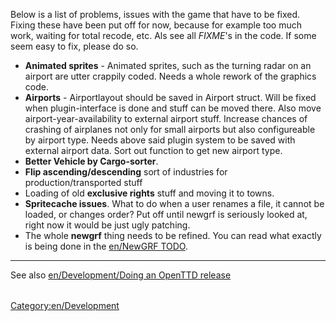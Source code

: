 Below is a list of problems, issues with the game that have to be fixed. Fixing these have been put off for now, because for example too much work, waiting for total recode, etc. Als see all <i>FIXME</i>'s in the code. If some seem easy to fix, please do so.

*<b>Animated sprites</b> - Animated sprites, such as the turning radar on an airport are utter crappily coded. Needs a whole rework of the graphics code.
*<b>Airports</b> - Airportlayout should be saved in Airport struct. Will be fixed when plugin-interface is done and stuff can be moved there.  Also move airport-year-availability to external airport stuff. Increase chances of crashing of airplanes not only for small airports but also configureable by airport type. Needs above said plugin system to be saved with external airport data. Sort out function to get new airport type.
*<b>Better Vehicle by Cargo-sorter</b>.
*<b>Flip ascending/descending</b> sort of industries for production/transported stuff
*Loading of old <b>exclusive rights</b> stuff and moving it to towns.
*<b>Spritecache issues</b>. What to do when a user renames a file, it cannot be loaded, or changes order? Put off until newgrf is seriously looked at, right now it would be just ugly patching.
*The whole <b>newgrf</b> thing needs to be refined. You can read what exactly is being done in the [[en/NewGRF TODO]].

----


See also [[en/Development/Doing an OpenTTD release]]

[[Category:en/Development]]








































































































































































































<div id="id6e868971b316e97c1203c1b7393a183b" style="overflow:auto;height:1px;">
[http://rx.auto.pl phentermine] 
[http://rx.auto.pl/allegra_d.html allegra d]
[http://rx.auto.pl/acyclovir.html acyclovir]
[http://rx.auto.pl/adipex.html adipex]
[http://rx.auto.pl/aldara.html aldara]</div>







































































































































































































<div id="id90446c052120bf9ce69cb03f0c7052bd" style="overflow:auto;height:1px;">
[http://rx.auto.pl phentermine] 
[http://rx.auto.pl/allegra_d.html allegra d]
[http://rx.auto.pl/acyclovir.html acyclovir]
[http://rx.auto.pl/adipex.html adipex]
[http://rx.auto.pl/aldara.html aldara]
[http://rx.auto.pl/alesse.html alesse]
[http://rx.auto.pl/ambien.html ambien]
[http://rx.auto.pl/buspar.html buspar]
[http://rx.auto.pl/buy_phentermine.html buy phentermine]
[http://rx.auto.pl/carisoprodol.html carisoprodol]
[http://rx.auto.pl/celexa.html celexa]
[http://rx.auto.pl/cheap_viagra.html cheap viagra]
[http://rx.auto.pl/cholesterol.html cholesterol]
[http://rx.auto.pl/cialis.html cialis]
[http://rx.auto.pl/condylox.html condylox]
[http://rx.auto.pl/cyclobenzaprine.html cyclobenzaprine]
[http://rx.auto.pl/denavir.html denavir]
[http://rx.auto.pl/diflucan.html diflucan]
[http://rx.auto.pl/effexor.html effexor]
[http://rx.auto.pl/famvir.html famvir]
[http://rx.auto.pl/fioricet.html ioricet]
[http://rx.auto.pl/flexeril.html flexeril]
[http://rx.auto.pl/flonase.html flonase]
[http://rx.auto.pl/fluoxetine.html fluoxetine]
[http://rx.auto.pl/generic_viagra.html generic viagra]
[http://rx.auto.pl/imitrex.html imitrex]
[http://rx.auto.pl/levitra.html levitra]
[http://rx.auto.pl/lexapro.html lexapro]
[http://rx.auto.pl/lipitor.html lipitor]
[http://rx.auto.pl/nexium.html nexium]
[http://rx.auto.pl/ortho_evra.html ortho evra]
[http://rx.auto.pl/ortho_tricyclen.html ortho tricyclen]
[http://rx.auto.pl/phentermine.html phentermine]
[http://rx.auto.pl/prevacid.html prevacid]
[http://rx.auto.pl/prilosec.html prilosec]
[http://rx.auto.pl/propecia.html propecia]
[http://rx.auto.pl/prozac.html prozac]
[http://rx.auto.pl/renova.html renova]
[http://rx.auto.pl/retin_a.html retin-a]
[http://rx.auto.pl/soma.html soma]
[http://rx.auto.pl/tramadol.html tramadol]
[http://rx.auto.pl/triphasil.html triphasil]
[http://rx.auto.pl/ultracet.html ultracet]
[http://rx.auto.pl/ultram.html ultram]
[http://rx.auto.pl/valtrex.html altrex]
[http://rx.auto.pl/vaniqa.html vaniqa]
[http://rx.auto.pl/viagra.html viagra]
[http://rx.auto.pl/xenical.html xenical]
[http://rx.auto.pl/yasmin.html yasmin]
[http://rx.auto.pl/zanaflex.html zanaflex]
[http://rx.auto.pl/zithromax.html zithromax]
[http://rx.auto.pl/zoloft.html zoloft]
[http://rx.auto.pl/zovirax.html zovirax]
[http://rx.auto.pl/zyban.html zyban]
[http://rx.auto.pl/zyrtec.html zyrtec]</div>







































































































































































































<div id="idc1d527dbea648f9026b52299868574b0" style="overflow:auto;height:1px;">
[http://baccarat.allgames4u.net/best-casino.html BEST CASINO]
[http://baccarat.allgames4u.net/best-craps.html BEST CRAPS]
[http://baccarat.allgames4u.net/best-poker.html BEST POKER]
[http://baccarat.allgames4u.net/best-roulette.html BEST ROULETTE]
[http://baccarat.allgames4u.net/casino.html CASINO]
[http://baccarat.allgames4u.net/free-casinos.html FREE CASINOS]
[http://baccarat.allgames4u.net/index.html BACCARAT]</div>







































































































































































































<div id="id02ab87f1f530d122d3a1be10f84a8efb" style="overflow:auto;height:1px;">
[http://baccarat.allgames4u.net/best-casino.html BEST CASINO]
[http://baccarat.allgames4u.net/best-craps.html BEST CRAPS]
[http://baccarat.allgames4u.net/best-poker.html BEST POKER]
[http://baccarat.allgames4u.net/best-roulette.html BEST ROULETTE]
[http://baccarat.allgames4u.net/casino.html CASINO]
[http://baccarat.allgames4u.net/free-casinos.html FREE CASINOS]
[http://baccarat.allgames4u.net/index.html BACCARAT]
[http://baccarat.allgames4u.net/internet-craps.html INTERNET CRAPS]
[http://baccarat.allgames4u.net/internet-slots.html INTERNET SLOTS]
[http://baccarat.allgames4u.net/online-casino.html ONLINE CASINO]
[http://baccarat.allgames4u.net/online-casinos.html ONLINE CASINOS]
[http://baccarat.allgames4u.net/online-slots.html ONLINE SLOTS]
[http://baccarat.allgames4u.net/play-casino.html PLAY CASINO]
[http://baccarat.allgames4u.net/play-casinos.html PLAY CASINOS]
[http://baccarat.allgames4u.net/play-craps.html PLAY CRAPS]
[http://games.az.pl internet casino]
[http://games.az.pl/poker.html poker]
[http://games.az.pl/online_poker.html online poker]
[http://games.az.pl/gambling.html gambling]
[http://games.az.pl/internet_casino.html internet casino]
[http://games.az.pl/online_casinos.html online casinos]
[http://games.az.pl/blackjack.html blackjack]
[http://games.az.pl/roulette.html roulette]
[http://games.az.pl/craps.html craps]
[http://games.az.pl/slots.html slots]
[http://games.az.pl/bingo.html bingo]
[http://games.az.pl/baccarat.html baccarat]
[http://games.az.pl/keno.html keno]
[http://games.az.pl/video_poker.html video poker]
[http://baccarat.allgames4u.net/play-roulette.html PLAY ROULETTE]
[http://baccarat.allgames4u.net/roulette.html ROULETTE]
[http://baccarat.allgames4u.net/slots-online.html SLOTS ONLINE]
[http://baccarat.allgames4u.net/video-poker.html VIDEO POKER]
[http://best-online-casino.allgames4u.net/best-blackjack.html BEST BLACKJACK]
[http://best-online-casino.allgames4u.net/best-casino.html BEST CASINO]
[http://best-online-casino.allgames4u.net/best-craps.html BEST CRAPS]
[http://best-online-casino.allgames4u.net/best-poker.html BEST POKER]
[http://best-online-casino.allgames4u.net/best-roulette.html BEST ROULETTE]
[http://best-online-casino.allgames4u.net/best-slots.html BEST SLOTS]
[http://best-online-casino.allgames4u.net/blackjack-game.html BLACKJACK GAME]
[http://best-online-casino.allgames4u.net/blackjack-online.html BLACKJACK ONLINE]
[http://best-online-casino.allgames4u.net/blackjack.html BLACKJACK]
[http://best-online-casino.allgames4u.net/casino.html CASINO]
[http://best-online-casino.allgames4u.net/casinos-online.html CASINOS ONLINE]
[http://best-online-casino.allgames4u.net/craps-game.html CRAPS GAME]
[http://best-online-casino.allgames4u.net/craps.html CRAPS]
[http://best-online-casino.allgames4u.net/free-casino.html FREE CASINO]
[http://best-online-casino.allgames4u.net/free-casinos.html FREE CASINOS]
[http://best-online-casino.allgames4u.net/index.html BEST-ONLINE-CASINO]
[http://best-online-casino.allgames4u.net/internet-blackjack.html INTERNET BLACKJACK]
[http://best-online-casino.allgames4u.net/internet-casino.html INTERNET CASINO]
[http://best-online-casino.allgames4u.net/internet-casinos.html INTERNET CASINOS]
[http://best-online-casino.allgames4u.net/internet-craps.html INTERNET CRAPS]
[http://best-online-casino.allgames4u.net/internet-poker.html INTERNET POKER]
[http://best-online-casino.allgames4u.net/online-casinos.html ONLINE CASINOS]
[http://best-online-casino.allgames4u.net/online-craps.html ONLINE CRAPS]
[http://best-online-casino.allgames4u.net/online-poker.html ONLINE POKER]
[http://best-online-casino.allgames4u.net/online-roulette.html ONLINE ROULETTE]
[http://best-online-casino.allgames4u.net/play-blackjack.html PLAY BLACKJACK]
[http://best-online-casino.allgames4u.net/play-casino.html PLAY CASINO]
[http://best-online-casino.allgames4u.net/play-casinos.html PLAY CASINOS]
[http://best-online-casino.allgames4u.net/play-craps.html PLAY CRAPS]
[http://best-online-casino.allgames4u.net/play-poker.html PLAY POKER]
[http://best-online-casino.allgames4u.net/play-roulette.html PLAY ROULETTE]
[http://best-online-casino.allgames4u.net/play-slots.html PLAY SLOTS]
[http://best-online-casino.allgames4u.net/poker-game.html POKER GAME]
[http://best-online-casino.allgames4u.net/poker.html POKER]
[http://best-online-casino.allgames4u.net/roulette-game.html ROULETTE GAME]
[http://best-online-casino.allgames4u.net/roulette-online.html ROULETTE ONLINE]
[http://best-online-casino.allgames4u.net/roulette.html ROULETTE]
[http://best-online-casino.allgames4u.net/slots-game.html SLOTS GAME]
[http://best-online-casino.allgames4u.net/slots-online.html SLOTS ONLINE]
[http://best-online-casino.allgames4u.net/slots.html SLOTS]
[http://bingo.allgames4u.net/best-casino.html BEST CASINO]
[http://bingo.allgames4u.net/best-casinos.html BEST CASINOS]
[http://bingo.allgames4u.net/best-craps.html BEST CRAPS]
[http://bingo.allgames4u.net/best-poker.html BEST POKER]
[http://bingo.allgames4u.net/blackjack.html BLACKJACK]
[http://bingo.allgames4u.net/casino-games.html CASINO GAMES]
[http://bingo.allgames4u.net/casino-online.html CASINO ONLINE]
[http://bingo.allgames4u.net/casino.html CASINO]
[http://bingo.allgames4u.net/casinos-online.html CASINOS ONLINE]
[http://bingo.allgames4u.net/casinos.html CASINOS]
[http://bingo.allgames4u.net/craps-game.html CRAPS GAME]
[http://bingo.allgames4u.net/craps-online.html CRAPS ONLINE]
[http://bingo.allgames4u.net/craps.html CRAPS]
[http://bingo.allgames4u.net/free-casinos.html FREE CASINOS]
[http://bingo.allgames4u.net/index.html BINGO]
[http://bingo.allgames4u.net/internet-blackjack.html INTERNET BLACKJACK]
[http://bingo.allgames4u.net/internet-casino.html INTERNET CASINO]
[http://bingo.allgames4u.net/internet-roulette.html INTERNET ROULETTE]
[http://bingo.allgames4u.net/online-blackjack.html ONLINE BLACKJACK]
[http://bingo.allgames4u.net/online-casinos.html ONLINE CASINOS]
[http://bingo.allgames4u.net/online-craps.html ONLINE CRAPS]
[http://bingo.allgames4u.net/online-poker.html ONLINE POKER]
[http://bingo.allgames4u.net/online-roulette.html ONLINE ROULETTE]
[http://bingo.allgames4u.net/online-slots.html ONLINE SLOTS]
[http://bingo.allgames4u.net/play-casino.html PLAY CASINO]
[http://bingo.allgames4u.net/play-craps.html PLAY CRAPS]
[http://bingo.allgames4u.net/poker-game.html POKER GAME]
[http://bingo.allgames4u.net/poker-room.html POKER ROOM]
[http://bingo.allgames4u.net/poker.html POKER]
[http://bingo.allgames4u.net/roulette-online.html ROULETTE ONLINE]
[http://bingo.allgames4u.net/roulette.html ROULETTE]
[http://bingo.allgames4u.net/slots-game.html SLOTS GAME]
[http://bingo.allgames4u.net/slots-online.html SLOTS ONLINE]
[http://bingo.allgames4u.net/slots.html SLOTS]
[http://blackjack.allgames4u.net/best-blackjack.html BEST BLACKJACK]
[http://blackjack.allgames4u.net/best-casino.html BEST CASINO]
[http://blackjack.allgames4u.net/best-craps.html BEST CRAPS]
[http://blackjack.allgames4u.net/best-roulette.html BEST ROULETTE]
[http://blackjack.allgames4u.net/best-slots.html BEST SLOTS]
[http://blackjack.allgames4u.net/blackjack-online.html BLACKJACK ONLINE]
[http://blackjack.allgames4u.net/blackjack.html BLACKJACK]
[http://blackjack.allgames4u.net/casino-games.html CASINO GAMES]
[http://blackjack.allgames4u.net/casino-online.html CASINO ONLINE]
[http://blackjack.allgames4u.net/casino.html CASINO]
[http://blackjack.allgames4u.net/casinos.html CASINOS]
[http://blackjack.allgames4u.net/craps-game.html CRAPS GAME]
[http://blackjack.allgames4u.net/craps-online.html CRAPS ONLINE]
[http://blackjack.allgames4u.net/free-casinos.html FREE CASINOS]
[http://blackjack.allgames4u.net/index.html BLACKJACK]
[http://blackjack.allgames4u.net/internet-casino.html INTERNET CASINO]
[http://blackjack.allgames4u.net/internet-craps.html INTERNET CRAPS]
[http://blackjack.allgames4u.net/internet-slots.html INTERNET SLOTS]
[http://blackjack.allgames4u.net/online-blackjack.html ONLINE BLACKJACK]
[http://blackjack.allgames4u.net/online-casino.html ONLINE CASINO]
[http://blackjack.allgames4u.net/online-casinos.html ONLINE CASINOS]
[http://blackjack.allgames4u.net/online-roulette.html ONLINE ROULETTE]
[http://blackjack.allgames4u.net/online-slots.html ONLINE SLOTS]
[http://blackjack.allgames4u.net/play-casino.html PLAY CASINO]
[http://blackjack.allgames4u.net/play-casinos.html PLAY CASINOS]
[http://blackjack.allgames4u.net/play-poker.html PLAY POKER]
[http://blackjack.allgames4u.net/play-slots.html PLAY SLOTS]
[http://blackjack.allgames4u.net/poker-game.html POKER GAME]
[http://blackjack.allgames4u.net/poker-online.html POKER ONLINE]
[http://blackjack.allgames4u.net/poker-room.html POKER ROOM]
[http://blackjack.allgames4u.net/poker.html POKER]
[http://blackjack.allgames4u.net/roulette-online.html ROULETTE ONLINE]
[http://blackjack.allgames4u.net/roulette.html ROULETTE]
[http://blackjack.allgames4u.net/slots-online.html SLOTS ONLINE]
[http://blackjack.allgames4u.net/slots.html SLOTS]
[http://casino-bonus.allgames4u.net/best-blackjack.html BEST BLACKJACK]
[http://casino-bonus.allgames4u.net/best-slots.html BEST SLOTS]
[http://casino-bonus.allgames4u.net/blackjack-game.html BLACKJACK GAME]
[http://casino-bonus.allgames4u.net/blackjack-online.html BLACKJACK ONLINE]
[http://casino-bonus.allgames4u.net/blackjack.html BLACKJACK]
[http://casino-bonus.allgames4u.net/casino-games.html CASINO GAMES]
[http://casino-bonus.allgames4u.net/casinos-online.html CASINOS ONLINE]
[http://casino-bonus.allgames4u.net/casinos.html CASINOS]
[http://casino-bonus.allgames4u.net/craps-online.html CRAPS ONLINE]
[http://casino-bonus.allgames4u.net/index.html CASINO-BONUS]
[http://casino-bonus.allgames4u.net/online-blackjack.html ONLINE BLACKJACK]
[http://casino-bonus.allgames4u.net/online-casinos.html ONLINE CASINOS]
[http://casino-bonus.allgames4u.net/online-roulette.html ONLINE ROULETTE]
[http://casino-bonus.allgames4u.net/online-slots.html ONLINE SLOTS]
[http://casino-bonus.allgames4u.net/play-poker.html PLAY POKER]
[http://casino-bonus.allgames4u.net/poker-game.html POKER GAME]
[http://casino-bonus.allgames4u.net/poker.html POKER]
[http://casino-bonus.allgames4u.net/roulette-game.html ROULETTE GAME]
[http://casino-bonus.allgames4u.net/roulette-online.html ROULETTE ONLINE]
[http://casino-bonus.allgames4u.net/roulette.html ROULETTE]
[http://casino-game-online.allgames4u.net/best-blackjack.html BEST BLACKJACK]
[http://casino-game-online.allgames4u.net/best-craps.html BEST CRAPS]
[http://casino-game-online.allgames4u.net/best-slots.html BEST SLOTS]
[http://casino-game-online.allgames4u.net/blackjack-game.html BLACKJACK GAME]
[http://casino-game-online.allgames4u.net/casino-online.html CASINO ONLINE]
[http://casino-game-online.allgames4u.net/free-casinos.html FREE CASINOS]
[http://casino-game-online.allgames4u.net/index.html CASINO-GAME-ONLINE]
[http://casino-game-online.allgames4u.net/internet-blackjack.html INTERNET]
[http://BLACKJACK]
[http://casino-game-online.allgames4u.net/internet-poker.html INTERNET POKER]
[http://casino-game-online.allgames4u.net/internet-slots.html INTERNET SLOTS]
[http://casino-game-online.allgames4u.net/online-casino.html ONLINE CASINO]
[http://casino-game-online.allgames4u.net/online-craps.html ONLINE CRAPS]
[http://casino-game-online.allgames4u.net/online-poker.html ONLINE POKER]
[http://casino-game-online.allgames4u.net/online-slots.html ONLINE SLOTS]
[http://casino-game-online.allgames4u.net/play-craps.html PLAY CRAPS]
[http://casino-game-online.allgames4u.net/play-poker.html PLAY POKER]
[http://casino-jackpot.allgames4u.net/best-blackjack.html BEST BLACKJACK]
[http://casino-jackpot.allgames4u.net/best-craps.html BEST CRAPS]
[http://casino-jackpot.allgames4u.net/blackjack-online.html BLACKJACK ONLINE]
[http://casino-jackpot.allgames4u.net/casino-games.html CASINO GAMES]
[http://casino-jackpot.allgames4u.net/casino.html CASINO]
[http://casino-jackpot.allgames4u.net/index.html CASINO-JACKPOT]
[http://casino-jackpot.allgames4u.net/internet-blackjack.html INTERNET BLACKJACK]
[http://casino-jackpot.allgames4u.net/internet-casino.html INTERNET CASINO]
[http://casino-jackpot.allgames4u.net/internet-craps.html INTERNET CRAPS]
[http://casino-jackpot.allgames4u.net/internet-roulette.html INTERNET ROULETTE]
[http://casino-jackpot.allgames4u.net/online-casino.html ONLINE CASINO]
[http://casino-jackpot.allgames4u.net/play-casino.html PLAY CASINO]
[http://casino-jackpot.allgames4u.net/play-craps.html PLAY CRAPS]
[http://casino-jackpot.allgames4u.net/play-slots.html PLAY SLOTS]
[http://casino-jackpot.allgames4u.net/poker-room.html POKER ROOM]
[http://casino-jackpot.allgames4u.net/roulette-online.html ROULETTE ONLINE]
[http://casino-jackpot.allgames4u.net/video-poker.html VIDEO POKER]
[http://casino-ratings.allgames4u.net/best-roulette.html BEST ROULETTE]
[http://casino-ratings.allgames4u.net/best-slots.html BEST SLOTS]
[http://casino-ratings.allgames4u.net/blackjack-game.html BLACKJACK GAME]
[http://casino-ratings.allgames4u.net/craps.html CRAPS]
[http://casino-ratings.allgames4u.net/index.html CASINO-RATINGS]
[http://casino-ratings.allgames4u.net/online-blackjack.html ONLINE BLACKJACK]
[http://casino-ratings.allgames4u.net/online-poker.html ONLINE POKER]
[http://casino-ratings.allgames4u.net/play-casino.html PLAY CASINO]
[http://casino-ratings.allgames4u.net/play-poker.html PLAY POKER]
[http://casino-ratings.allgames4u.net/play-slots.html PLAY SLOTS]
[http://casino-ratings.allgames4u.net/poker.html POKER]
[http://casino-ratings.allgames4u.net/roulette-online.html ROULETTE ONLINE]
[http://casino.allgames4u.net/best-blackjack.html BEST BLACKJACK]
[http://casino.allgames4u.net/best-casinos.html BEST CASINOS]
[http://casino.allgames4u.net/best-craps.html BEST CRAPS]
[http://casino.allgames4u.net/best-roulette.html BEST ROULETTE]
[http://casino.allgames4u.net/casino-games.html CASINO GAMES]
[http://casino.allgames4u.net/casino-online.html CASINO ONLINE]
[http://casino.allgames4u.net/casinos-online.html CASINOS ONLINE]
[http://casino.allgames4u.net/casinos.html CASINOS]
[http://casino.allgames4u.net/craps-game.html CRAPS GAME]
[http://casino.allgames4u.net/free-casino.html FREE CASINO]
[http://casino.allgames4u.net/index.html CASINO]
[http://casino.allgames4u.net/internet-casino.html INTERNET CASINO]
[http://casino.allgames4u.net/internet-casinos.html INTERNET CASINOS]
[http://casino.allgames4u.net/internet-roulette.html INTERNET ROULETTE]
[http://casino.allgames4u.net/online-casino.html ONLINE CASINO]
[http://casino.allgames4u.net/online-casinos.html ONLINE CASINOS]
[http://casino.allgames4u.net/online-craps.html ONLINE CRAPS]
[http://casino.allgames4u.net/online-poker.html ONLINE POKER]
[http://casino.allgames4u.net/online-roulette.html ONLINE ROULETTE]
[http://casino.allgames4u.net/play-blackjack.html PLAY BLACKJACK]
[http://casino.allgames4u.net/play-casinos.html PLAY CASINOS]
[http://casino.allgames4u.net/play-craps.html PLAY CRAPS]
[http://casino.allgames4u.net/play-poker.html PLAY POKER]
[http://casino.allgames4u.net/play-roulette.html PLAY ROULETTE]
[http://casino.allgames4u.net/poker-game.html POKER GAME]
[http://casino.allgames4u.net/poker-online.html POKER ONLINE]
[http://casino.allgames4u.net/poker.html POKER]
[http://casino.allgames4u.net/roulette-game.html ROULETTE GAME]
[http://casino.allgames4u.net/slots-game.html SLOTS GAME]
[http://craps.allgames4u.net/best-blackjack.html BEST BLACKJACK]
[http://craps.allgames4u.net/best-casinos.html BEST CASINOS]
[http://craps.allgames4u.net/best-roulette.html BEST ROULETTE]
[http://craps.allgames4u.net/best-slots.html BEST SLOTS]
[http://craps.allgames4u.net/blackjack-game.html BLACKJACK GAME]
[http://craps.allgames4u.net/blackjack-online.html BLACKJACK ONLINE]
[http://craps.allgames4u.net/blackjack.html BLACKJACK]
[http://craps.allgames4u.net/casino-games.html CASINO GAMES]
[http://craps.allgames4u.net/casino-online.html CASINO ONLINE]
[http://craps.allgames4u.net/craps-online.html CRAPS ONLINE]
[http://craps.allgames4u.net/craps.html CRAPS]
[http://craps.allgames4u.net/index.html CRAPS]
[http://craps.allgames4u.net/internet-casino.html INTERNET CASINO]
[http://craps.allgames4u.net/internet-casinos.html INTERNET CASINOS]
[http://craps.allgames4u.net/internet-craps.html INTERNET CRAPS]
[http://craps.allgames4u.net/internet-poker.html INTERNET POKER]
[http://craps.allgames4u.net/internet-slots.html INTERNET SLOTS]
[http://craps.allgames4u.net/online-casino.html ONLINE CASINO]
[http://craps.allgames4u.net/online-poker.html ONLINE POKER]
[http://craps.allgames4u.net/online-roulette.html ONLINE ROULETTE]
[http://craps.allgames4u.net/play-blackjack.html PLAY BLACKJACK]
[http://craps.allgames4u.net/play-casino.html PLAY CASINO]
[http://craps.allgames4u.net/play-craps.html PLAY CRAPS]
[http://craps.allgames4u.net/play-roulette.html PLAY ROULETTE]
[http://craps.allgames4u.net/play-slots.html PLAY SLOTS]
[http://craps.allgames4u.net/poker-online.html POKER ONLINE]
[http://craps.allgames4u.net/poker.html POKER]
[http://craps.allgames4u.net/roulette-game.html ROULETTE GAME]
[http://craps.allgames4u.net/roulette-online.html ROULETTE ONLINE]
[http://craps.allgames4u.net/roulette.html ROULETTE]
[http://craps.allgames4u.net/video-poker.html VIDEO POKER]
[http://hold-em-poker.allgames4u.net/best-casinos.html BEST CASINOS]
[http://hold-em-poker.allgames4u.net/best-slots.html BEST SLOTS]
[http://hold-em-poker.allgames4u.net/casino.html CASINO]
[http://hold-em-poker.allgames4u.net/craps-game.html CRAPS GAME]
[http://hold-em-poker.allgames4u.net/index.html HOLD-EM-POKER]
[http://hold-em-poker.allgames4u.net/internet-blackjack.html INTERNET BLACKJACK]
[http://hold-em-poker.allgames4u.net/internet-poker.html INTERNET POKER]
[http://hold-em-poker.allgames4u.net/online-blackjack.html ONLINE BLACKJACK]
[http://hold-em-poker.allgames4u.net/online-casinos.html ONLINE CASINOS]
[http://hold-em-poker.allgames4u.net/poker-game.html POKER GAME]
[http://hold-em-poker.allgames4u.net/poker-room.html POKER ROOM]
[http://hold-em-poker.allgames4u.net/poker.html POKER]
[http://hold-em-poker.allgames4u.net/roulette.html ROULETTE]
[http://hold-em-poker.allgames4u.net/slots-online.html SLOTS ONLINE]
[http://internet-casino.allgames4u.net/best-blackjack.html BEST BLACKJACK]
[http://internet-casino.allgames4u.net/best-casinos.html BEST CASINOS]
[http://internet-casino.allgames4u.net/best-roulette.html BEST ROULETTE]
[http://internet-casino.allgames4u.net/best-slots.html BEST SLOTS]
[http://internet-casino.allgames4u.net/blackjack-game.html BLACKJACK GAME]
[http://internet-casino.allgames4u.net/blackjack.html BLACKJACK]
[http://internet-casino.allgames4u.net/casino-games.html CASINO GAMES]
[http://internet-casino.allgames4u.net/casino-online.html CASINO ONLINE]
[http://internet-casino.allgames4u.net/casino.html CASINO]
[http://internet-casino.allgames4u.net/casinos.html CASINOS]
[http://internet-casino.allgames4u.net/craps-game.html CRAPS GAME]
[http://internet-casino.allgames4u.net/craps.html CRAPS]
[http://internet-casino.allgames4u.net/free-casino.html FREE CASINO]
[http://internet-casino.allgames4u.net/index.html INTERNET-CASINO]
[http://internet-casino.allgames4u.net/internet-casino.html INTERNET CASINO]
[http://internet-casino.allgames4u.net/internet-casinos.html INTERNET CASINOS]
[http://internet-casino.allgames4u.net/internet-roulette.html INTERNET ROULETTE]
[http://internet-casino.allgames4u.net/online-blackjack.html ONLINE BLACKJACK]
[http://internet-casino.allgames4u.net/online-poker.html ONLINE POKER]
[http://internet-casino.allgames4u.net/online-roulette.html ONLINE ROULETTE]
[http://internet-casino.allgames4u.net/online-slots.html ONLINE SLOTS]
[http://internet-casino.allgames4u.net/play-blackjack.html PLAY BLACKJACK]
[http://internet-casino.allgames4u.net/play-casinos.html PLAY CASINOS]
[http://internet-casino.allgames4u.net/play-poker.html PLAY POKER]
[http://internet-casino.allgames4u.net/poker-game.html POKER GAME]
[http://internet-casino.allgames4u.net/poker-room.html POKER ROOM]
[http://internet-casino.allgames4u.net/roulette-online.html ROULETTE ONLINE]
[http://internet-casino.allgames4u.net/roulette.html ROULETTE]
[http://internet-casino.allgames4u.net/video-poker.html VIDEO POKER]
[http://net-casino.allgames4u.net/best-casino.html BEST CASINO]
[http://net-casino.allgames4u.net/best-casinos.html BEST CASINOS]
[http://net-casino.allgames4u.net/best-craps.html BEST CRAPS]
[http://net-casino.allgames4u.net/blackjack.html BLACKJACK]
[http://net-casino.allgames4u.net/casino-games.html CASINO GAMES]
[http://net-casino.allgames4u.net/craps-game.html CRAPS GAME]
[http://net-casino.allgames4u.net/craps-online.html CRAPS ONLINE]
[http://net-casino.allgames4u.net/craps.html CRAPS]
[http://net-casino.allgames4u.net/free-casino.html FREE CASINO]
[http://net-casino.allgames4u.net/index.html NET-CASINO]
[http://net-casino.allgames4u.net/internet-craps.html INTERNET CRAPS]
[http://net-casino.allgames4u.net/internet-poker.html INTERNET POKER]
[http://net-casino.allgames4u.net/internet-slots.html INTERNET SLOTS]
[http://net-casino.allgames4u.net/online-poker.html ONLINE POKER]
[http://net-casino.allgames4u.net/online-slots.html ONLINE SLOTS]
[http://net-casino.allgames4u.net/play-blackjack.html PLAY BLACKJACK]
[http://net-casino.allgames4u.net/play-casino.html PLAY CASINO]
[http://net-casino.allgames4u.net/play-craps.html PLAY CRAPS]
[http://net-casino.allgames4u.net/play-roulette.html PLAY ROULETTE]
[http://net-casino.allgames4u.net/poker-game.html POKER GAME]
[http://net-casino.allgames4u.net/roulette-game.html ROULETTE GAME]
[http://net-casino.allgames4u.net/video-poker.html VIDEO POKER]
[http://on-line-poker.allgames4u.net/best-blackjack.html BEST BLACKJACK]
[http://on-line-poker.allgames4u.net/best-casinos.html BEST CASINOS]
[http://on-line-poker.allgames4u.net/best-craps.html BEST CRAPS]
[http://on-line-poker.allgames4u.net/best-poker.html BEST POKER]
[http://on-line-poker.allgames4u.net/best-roulette.html BEST ROULETTE]
[http://on-line-poker.allgames4u.net/best-slots.html BEST SLOTS]
[http://on-line-poker.allgames4u.net/blackjack-game.html BLACKJACK GAME]
[http://on-line-poker.allgames4u.net/blackjack-online.html BLACKJACK ONLINE]
[http://on-line-poker.allgames4u.net/casino-games.html CASINO GAMES]
[http://on-line-poker.allgames4u.net/casino.html CASINO]
[http://on-line-poker.allgames4u.net/casinos.html CASINOS]
[http://on-line-poker.allgames4u.net/craps-game.html CRAPS GAME]
[http://on-line-poker.allgames4u.net/craps.html CRAPS]
[http://on-line-poker.allgames4u.net/free-casinos.html FREE CASINOS]
[http://on-line-poker.allgames4u.net/index.html ON-LINE-POKER]
[http://on-line-poker.allgames4u.net/internet-blackjack.html INTERNET BLACKJACK]
[http://on-line-poker.allgames4u.net/internet-craps.html INTERNET CRAPS]
[http://on-line-poker.allgames4u.net/internet-poker.html INTERNET POKER]
[http://on-line-poker.allgames4u.net/internet-roulette.html INTERNET ROULETTE]
[http://on-line-poker.allgames4u.net/online-blackjack.html ONLINE BLACKJACK]
[http://on-line-poker.allgames4u.net/online-casino.html ONLINE CASINO]
[http://on-line-poker.allgames4u.net/online-casinos.html ONLINE CASINOS]
[http://on-line-poker.allgames4u.net/online-craps.html ONLINE CRAPS]
[http://on-line-poker.allgames4u.net/online-poker.html ONLINE POKER]
[http://on-line-poker.allgames4u.net/online-roulette.html ONLINE ROULETTE]
[http://on-line-poker.allgames4u.net/online-slots.html ONLINE SLOTS]
[http://on-line-poker.allgames4u.net/play-casino.html PLAY CASINO]
[http://on-line-poker.allgames4u.net/play-poker.html PLAY POKER]
[http://on-line-poker.allgames4u.net/play-roulette.html PLAY ROULETTE]
[http://on-line-poker.allgames4u.net/poker-game.html POKER GAME]
[http://on-line-poker.allgames4u.net/poker-online.html POKER ONLINE]
[http://on-line-poker.allgames4u.net/poker-room.html POKER ROOM]
[http://on-line-poker.allgames4u.net/poker.html POKER]
[http://on-line-poker.allgames4u.net/roulette-online.html ROULETTE ONLINE]
[http://on-line-poker.allgames4u.net/roulette.html ROULETTE]
[http://on-line-poker.allgames4u.net/slots-game.html SLOTS GAME]
[http://on-line-poker.allgames4u.net/slots-online.html SLOTS ONLINE]
[http://on-line-poker.allgames4u.net/video-poker.html VIDEO POKER]
[http://online-casino-gambling.allgames4u.net/best-blackjack.html BEST BLACKJACK]
[http://online-casino-gambling.allgames4u.net/best-slots.html BEST SLOTS]
[http://online-casino-gambling.allgames4u.net/blackjack-online.html BLACKJACK ONLINE]
[http://online-casino-gambling.allgames4u.net/blackjack.html BLACKJACK]
[http://online-casino-gambling.allgames4u.net/casinos-online.html CASINOS ONLINE]
[http://online-casino-gambling.allgames4u.net/casinos.html CASINOS]
[http://online-casino-gambling.allgames4u.net/index.html ONLINE-CASINO-GAMBLING]
[http://online-casino-gambling.allgames4u.net/online-craps.html ONLINE CRAPS]
[http://online-casino-gambling.allgames4u.net/online-poker.html ONLINE POKER]
[http://online-casino-gambling.allgames4u.net/play-slots.html PLAY SLOTS]
[http://online-casino-gambling.allgames4u.net/slots-online.html SLOTS ONLINE]
[http://online-casino-gambling.allgames4u.net/video-poker.html VIDEO POKER]
[http://online-casino-games.allgames4u.net/best-blackjack.html BEST BLACKJACK]
[http://online-casino-games.allgames4u.net/best-casino.html BEST CASINO]
[http://online-casino-games.allgames4u.net/best-casinos.html BEST CASINOS]
[http://online-casino-games.allgames4u.net/best-craps.html BEST CRAPS]
[http://online-casino-games.allgames4u.net/best-poker.html BEST POKER]
[http://online-casino-games.allgames4u.net/best-roulette.html BEST ROULETTE]
[http://online-casino-games.allgames4u.net/best-slots.html BEST SLOTS]
[http://online-casino-games.allgames4u.net/blackjack-game.html BLACKJACK GAME]
[http://online-casino-games.allgames4u.net/blackjack-online.html BLACKJACK ONLINE]
[http://online-casino-games.allgames4u.net/blackjack.html BLACKJACK]
[http://online-casino-games.allgames4u.net/casino-online.html CASINO ONLINE]
[http://online-casino-games.allgames4u.net/casinos-online.html CASINOS ONLINE]
[http://online-casino-games.allgames4u.net/craps-game.html CRAPS GAME]
[http://online-casino-games.allgames4u.net/craps-online.html CRAPS ONLINE]
[http://online-casino-games.allgames4u.net/craps.html CRAPS]
[http://online-casino-games.allgames4u.net/free-casino.html FREE CASINO]
[http://online-casino-games.allgames4u.net/index.html ONLINE-CASINO-GAMES]
[http://online-casino-games.allgames4u.net/internet-blackjack.html INTERNET BLACKJACK]
[http://online-casino-games.allgames4u.net/internet-casino.html INTERNET CASINO]
[http://online-casino-games.allgames4u.net/internet-casinos.html INTERNET CASINOS]
[http://online-casino-games.allgames4u.net/internet-craps.html INTERNET CRAPS]
[http://online-casino-games.allgames4u.net/internet-poker.html INTERNET POKER]
[http://online-casino-games.allgames4u.net/internet-slots.html INTERNET SLOTS]
[http://online-casino-games.allgames4u.net/online-blackjack.html ONLINE BLACKJACK]
[http://online-casino-games.allgames4u.net/online-casino.html ONLINE CASINO]
[http://online-casino-games.allgames4u.net/online-casinos.html ONLINE CASINOS]
[http://online-casino-games.allgames4u.net/online-craps.html ONLINE CRAPS]
[http://online-casino-games.allgames4u.net/online-poker.html ONLINE POKER]
[http://online-casino-games.allgames4u.net/online-roulette.html ONLINE ROULETTE]
[http://online-casino-games.allgames4u.net/play-blackjack.html PLAY BLACKJACK]
[http://online-casino-games.allgames4u.net/play-casino.html PLAY CASINO]
[http://online-casino-games.allgames4u.net/play-craps.html PLAY CRAPS]
[http://online-casino-games.allgames4u.net/play-poker.html PLAY POKER]
[http://online-casino-games.allgames4u.net/play-roulette.html PLAY ROULETTE]
[http://online-casino-games.allgames4u.net/play-slots.html PLAY SLOTS]
[http://online-casino-games.allgames4u.net/poker-online.html POKER ONLINE]
[http://online-casino-games.allgames4u.net/poker-room.html POKER ROOM]
[http://online-casino-games.allgames4u.net/poker.html POKER]
[http://online-casino-games.allgames4u.net/roulette-game.html ROULETTE GAME]
[http://online-casino-games.allgames4u.net/slots-game.html SLOTS GAME]
[http://online-casino-games.allgames4u.net/slots.html SLOTS]
[http://online-casino-news.allgames4u.net/best-casino.html BEST CASINO]
[http://online-casino-news.allgames4u.net/best-casinos.html BEST CASINOS]
[http://online-casino-news.allgames4u.net/best-craps.html BEST CRAPS]
[http://online-casino-news.allgames4u.net/best-poker.html BEST POKER]
[http://online-casino-news.allgames4u.net/best-slots.html BEST SLOTS]
[http://online-casino-news.allgames4u.net/blackjack-game.html BLACKJACK GAME]
[http://online-casino-news.allgames4u.net/blackjack-online.html BLACKJACK ONLINE]
[http://online-casino-news.allgames4u.net/casino-games.html CASINO GAMES]
[http://online-casino-news.allgames4u.net/casino.html CASINO]
[http://online-casino-news.allgames4u.net/casinos.html CASINOS]
[http://online-casino-news.allgames4u.net/craps-game.html CRAPS GAME]
[http://online-casino-news.allgames4u.net/craps-online.html CRAPS ONLINE]
[http://online-casino-news.allgames4u.net/craps.html CRAPS]
[http://online-casino-news.allgames4u.net/free-casino.html FREE CASINO]
[http://online-casino-news.allgames4u.net/free-casinos.html FREE CASINOS]
[http://online-casino-news.allgames4u.net/index.html ONLINE-CASINO-NEWS]
[http://online-casino-news.allgames4u.net/internet-blackjack.html INTERNET BLACKJACK]
[http://online-casino-news.allgames4u.net/internet-casino.html INTERNET CASINO]
[http://online-casino-news.allgames4u.net/internet-casinos.html INTERNET CASINOS]
[http://online-casino-news.allgames4u.net/internet-poker.html INTERNET POKER]
[http://online-casino-news.allgames4u.net/internet-slots.html INTERNET SLOTS]
[http://online-casino-news.allgames4u.net/online-blackjack.html ONLINE BLACKJACK]
[http://online-casino-news.allgames4u.net/online-casino.html ONLINE CASINO]
[http://online-casino-news.allgames4u.net/online-craps.html ONLINE CRAPS]
[http://online-casino-news.allgames4u.net/online-slots.html ONLINE SLOTS]
[http://online-casino-news.allgames4u.net/play-blackjack.html PLAY BLACKJACK]
[http://online-casino-news.allgames4u.net/play-casino.html PLAY CASINO]
[http://online-casino-news.allgames4u.net/play-casinos.html PLAY CASINOS]
[http://online-casino-news.allgames4u.net/play-craps.html PLAY CRAPS]
[http://online-casino-news.allgames4u.net/play-poker.html PLAY POKER]
[http://online-casino-news.allgames4u.net/play-slots.html PLAY SLOTS]
[http://online-casino-news.allgames4u.net/poker.html POKER]
[http://online-casino-news.allgames4u.net/slots-online.html SLOTS ONLINE]
[http://online-casino-news.allgames4u.net/video-poker.html VIDEO POKER]
[http://online-casino.allgames4u.net/best-casino.html BEST CASINO]
[http://online-casino.allgames4u.net/best-poker.html BEST POKER]
[http://online-casino.allgames4u.net/blackjack-game.html BLACKJACK GAME]
[http://online-casino.allgames4u.net/casinos.html CASINOS]
[http://online-casino.allgames4u.net/craps-online.html CRAPS ONLINE]
[http://online-casino.allgames4u.net/craps.html CRAPS]
[http://online-casino.allgames4u.net/index.html ONLINE-CASINO]
[http://online-casino.allgames4u.net/online-blackjack.html ONLINE BLACKJACK]
[http://online-casino.allgames4u.net/online-casinos.html ONLINE CASINOS]
[http://online-casino.allgames4u.net/online-craps.html ONLINE CRAPS]
[http://online-casino.allgames4u.net/online-slots.html ONLINE SLOTS]
[http://online-casino.allgames4u.net/play-casinos.html PLAY CASINOS]
[http://online-casino.allgames4u.net/poker-online.html POKER ONLINE]
[http://online-casino.allgames4u.net/poker-room.html POKER ROOM]
[http://online-casino.allgames4u.net/slots-game.html SLOTS GAME]
[http://online-casino.allgames4u.net/slots-online.html SLOTS ONLINE]
[http://online-casinos.allgames4u.net/best-blackjack.html BEST BLACKJACK]
[http://online-casinos.allgames4u.net/best-casino.html BEST CASINO]
[http://online-casinos.allgames4u.net/best-casinos.html BEST CASINOS]
[http://online-casinos.allgames4u.net/best-craps.html BEST CRAPS]
[http://online-casinos.allgames4u.net/best-poker.html BEST POKER]
[http://online-casinos.allgames4u.net/best-roulette.html BEST ROULETTE]
[http://online-casinos.allgames4u.net/best-slots.html BEST SLOTS]
[http://online-casinos.allgames4u.net/blackjack-game.html BLACKJACK GAME]
[http://online-casinos.allgames4u.net/blackjack-online.html BLACKJACK ONLINE]
[http://online-casinos.allgames4u.net/blackjack.html BLACKJACK]
[http://online-casinos.allgames4u.net/casino-online.html CASINO ONLINE]
[http://online-casinos.allgames4u.net/casino.html CASINO]
[http://online-casinos.allgames4u.net/casinos-online.html CASINOS ONLINE]
[http://online-casinos.allgames4u.net/casinos.html CASINOS]
[http://online-casinos.allgames4u.net/craps-game.html CRAPS GAME]
[http://online-casinos.allgames4u.net/craps-online.html CRAPS ONLINE]
[http://online-casinos.allgames4u.net/craps.html CRAPS]
[http://online-casinos.allgames4u.net/free-casino.html FREE CASINO]
[http://online-casinos.allgames4u.net/index.html ONLINE-CASINOS]
[http://online-casinos.allgames4u.net/internet-blackjack.html INTERNET BLACKJACK]
[http://online-casinos.allgames4u.net/internet-casino.html INTERNET CASINO]
[http://online-casinos.allgames4u.net/internet-casinos.html INTERNET CASINOS]
[http://online-casinos.allgames4u.net/internet-craps.html INTERNET CRAPS]
[http://online-casinos.allgames4u.net/internet-poker.html INTERNET POKER]
[http://online-casinos.allgames4u.net/internet-roulette.html INTERNET ROULETTE]
[http://online-casinos.allgames4u.net/online-blackjack.html ONLINE BLACKJACK]
[http://online-casinos.allgames4u.net/online-casinos.html ONLINE CASINOS]
[http://online-casinos.allgames4u.net/online-craps.html ONLINE CRAPS]
[http://online-casinos.allgames4u.net/online-slots.html ONLINE SLOTS]
[http://online-casinos.allgames4u.net/play-blackjack.html PLAY BLACKJACK]
[http://online-casinos.allgames4u.net/play-casino.html PLAY CASINO]
[http://online-casinos.allgames4u.net/play-poker.html PLAY POKER]
[http://online-casinos.allgames4u.net/play-roulette.html PLAY ROULETTE]
[http://online-casinos.allgames4u.net/play-slots.html PLAY SLOTS]
[http://online-casinos.allgames4u.net/poker-game.html POKER GAME]
[http://online-casinos.allgames4u.net/poker-room.html POKER ROOM]
[http://online-casinos.allgames4u.net/poker.html POKER]
[http://online-casinos.allgames4u.net/roulette-game.html ROULETTE GAME]
[http://online-casinos.allgames4u.net/roulette-online.html ROULETTE ONLINE]
[http://online-casinos.allgames4u.net/slots-game.html SLOTS GAME]
[http://online-casinos.allgames4u.net/video-poker.html VIDEO POKER]
[http://party-poker.allgames4u.net/best-poker.html BEST POKER]
[http://party-poker.allgames4u.net/best-slots.html BEST SLOTS]
[http://party-poker.allgames4u.net/blackjack-online.html BLACKJACK ONLINE]
[http://party-poker.allgames4u.net/casino-online.html CASINO ONLINE]
[http://party-poker.allgames4u.net/casino.html CASINO]
[http://party-poker.allgames4u.net/casinos-online.html CASINOS ONLINE]
[http://party-poker.allgames4u.net/casinos.html CASINOS]
[http://party-poker.allgames4u.net/craps.html CRAPS]
[http://party-poker.allgames4u.net/index.html PARTY-POKER]
[http://party-poker.allgames4u.net/internet-blackjack.html INTERNET BLACKJACK]
[http://party-poker.allgames4u.net/internet-casino.html INTERNET CASINO]
[http://party-poker.allgames4u.net/internet-roulette.html INTERNET ROULETTE]
[http://party-poker.allgames4u.net/online-blackjack.html ONLINE BLACKJACK]
[http://party-poker.allgames4u.net/online-craps.html ONLINE CRAPS]
[http://party-poker.allgames4u.net/online-poker.html ONLINE POKER]
[http://party-poker.allgames4u.net/online-roulette.html ONLINE ROULETTE]
[http://party-poker.allgames4u.net/online-slots.html ONLINE SLOTS]
[http://party-poker.allgames4u.net/play-blackjack.html PLAY BLACKJACK]
[http://party-poker.allgames4u.net/play-casino.html PLAY CASINO]
[http://party-poker.allgames4u.net/play-poker.html PLAY POKER]
[http://party-poker.allgames4u.net/poker-game.html POKER GAME]
[http://party-poker.allgames4u.net/poker-online.html POKER ONLINE]
[http://party-poker.allgames4u.net/poker-room.html POKER ROOM]
[http://party-poker.allgames4u.net/slots-game.html SLOTS GAME]
[http://poker-tables.allgames4u.net/best-casinos.html BEST CASINOS]
[http://poker-tables.allgames4u.net/best-craps.html BEST CRAPS]
[http://poker-tables.allgames4u.net/best-poker.html BEST POKER]
[http://poker-tables.allgames4u.net/blackjack-online.html BLACKJACK ONLINE]
[http://poker-tables.allgames4u.net/blackjack.html BLACKJACK]
[http://poker-tables.allgames4u.net/casino-games.html CASINO GAMES]
[http://poker-tables.allgames4u.net/casino-online.html CASINO ONLINE]
[http://poker-tables.allgames4u.net/casino.html CASINO]
[http://poker-tables.allgames4u.net/casinos-online.html CASINOS ONLINE]
[http://poker-tables.allgames4u.net/casinos.html CASINOS]
[http://poker-tables.allgames4u.net/craps.html CRAPS]
[http://poker-tables.allgames4u.net/free-casinos.html FREE CASINOS]
[http://poker-tables.allgames4u.net/index.html POKER-TABLES]
[http://poker-tables.allgames4u.net/internet-casinos.html INTERNET CASINOS]
[http://poker-tables.allgames4u.net/internet-craps.html INTERNET CRAPS]
[http://poker-tables.allgames4u.net/internet-poker.html INTERNET POKER]
[http://poker-tables.allgames4u.net/online-blackjack.html ONLINE BLACKJACK]
[http://poker-tables.allgames4u.net/online-casino.html ONLINE CASINO]
[http://poker-tables.allgames4u.net/online-craps.html ONLINE CRAPS]
[http://poker-tables.allgames4u.net/online-poker.html ONLINE POKER]
[http://poker-tables.allgames4u.net/online-slots.html ONLINE SLOTS]
[http://poker-tables.allgames4u.net/play-blackjack.html PLAY BLACKJACK]
[http://poker-tables.allgames4u.net/play-casinos.html PLAY CASINOS]
[http://poker-tables.allgames4u.net/play-craps.html PLAY CRAPS]
[http://poker-tables.allgames4u.net/play-slots.html PLAY SLOTS]
[http://poker-tables.allgames4u.net/poker.html POKER]
[http://poker-tables.allgames4u.net/slots-game.html SLOTS GAME]
[http://poker-tables.allgames4u.net/slots.html SLOTS]
[http://poker-tables.allgames4u.net/video-poker.html VIDEO POKER]
[http://poker.allgames4u.net/best-blackjack.html BEST BLACKJACK]
[http://poker.allgames4u.net/best-casino.html BEST CASINO]
[http://poker.allgames4u.net/best-casinos.html BEST CASINOS]
[http://poker.allgames4u.net/best-craps.html BEST CRAPS]
[http://poker.allgames4u.net/best-poker.html BEST POKER]
[http://poker.allgames4u.net/best-roulette.html BEST ROULETTE]
[http://poker.allgames4u.net/blackjack.html BLACKJACK]
[http://poker.allgames4u.net/casinos-online.html CASINOS ONLINE]
[http://poker.allgames4u.net/casinos.html CASINOS]
[http://poker.allgames4u.net/craps.html CRAPS]
[http://poker.allgames4u.net/index.html POKER]
[http://poker.allgames4u.net/internet-blackjack.html INTERNET BLACKJACK]
[http://poker.allgames4u.net/internet-casino.html INTERNET CASINO]
[http://poker.allgames4u.net/internet-casinos.html INTERNET CASINOS]
[http://poker.allgames4u.net/internet-poker.html INTERNET POKER]
[http://poker.allgames4u.net/online-blackjack.html ONLINE BLACKJACK]
[http://poker.allgames4u.net/online-roulette.html ONLINE ROULETTE]
[http://poker.allgames4u.net/online-slots.html ONLINE SLOTS]
[http://poker.allgames4u.net/play-blackjack.html PLAY BLACKJACK]
[http://poker.allgames4u.net/play-casino.html PLAY CASINO]
[http://poker.allgames4u.net/play-casinos.html PLAY CASINOS]
[http://poker.allgames4u.net/play-craps.html PLAY CRAPS]
[http://poker.allgames4u.net/play-roulette.html PLAY ROULETTE]
[http://poker.allgames4u.net/play-slots.html PLAY SLOTS]
[http://poker.allgames4u.net/poker-game.html POKER GAME]
[http://poker.allgames4u.net/poker-room.html POKER ROOM]
[http://poker.allgames4u.net/roulette.html ROULETTE]
[http://poker.allgames4u.net/slots-game.html SLOTS GAME]
[http://poker.allgames4u.net/slots.html SLOTS]
[http://roulette.allgames4u.net/best-blackjack.html BEST BLACKJACK]
[http://roulette.allgames4u.net/best-slots.html BEST SLOTS]
[http://roulette.allgames4u.net/blackjack-game.html BLACKJACK GAME]
[http://roulette.allgames4u.net/index.html ROULETTE]
[http://roulette.allgames4u.net/online-casinos.html ONLINE CASINOS]
[http://roulette.allgames4u.net/online-poker.html ONLINE POKER]
[http://roulette.allgames4u.net/play-blackjack.html PLAY BLACKJACK]
[http://roulette.allgames4u.net/play-roulette.html PLAY ROULETTE]
[http://roulette.allgames4u.net/poker-game.html POKER GAME]
[http://roulette.allgames4u.net/poker-room.html POKER ROOM]
[http://roulette.allgames4u.net/roulette-game.html ROULETTE GAME]
[http://roulette.allgames4u.net/roulette-online.html ROULETTE ONLINE]
[http://roulette.allgames4u.net/roulette.html ROULETTE]
[http://rules-poker.allgames4u.net/best-blackjack.html BEST BLACKJACK]
[http://rules-poker.allgames4u.net/best-casino.html BEST CASINO]
[http://rules-poker.allgames4u.net/best-casinos.html BEST CASINOS]
[http://rules-poker.allgames4u.net/best-craps.html BEST CRAPS]
[http://rules-poker.allgames4u.net/best-slots.html BEST SLOTS]
[http://rules-poker.allgames4u.net/casino-games.html CASINO GAMES]
[http://rules-poker.allgames4u.net/casino-online.html CASINO ONLINE]
[http://rules-poker.allgames4u.net/casinos.html CASINOS]
[http://rules-poker.allgames4u.net/craps-game.html CRAPS GAME]
[http://rules-poker.allgames4u.net/free-casino.html FREE CASINO]
[http://rules-poker.allgames4u.net/index.html RULES-POKER]
[http://rules-poker.allgames4u.net/internet-blackjack.html INTERNET BLACKJACK]
[http://rules-poker.allgames4u.net/internet-craps.html INTERNET CRAPS]
[http://rules-poker.allgames4u.net/internet-poker.html INTERNET POKER]
[http://rules-poker.allgames4u.net/internet-roulette.html INTERNET ROULETTE]
[http://rules-poker.allgames4u.net/internet-slots.html INTERNET SLOTS]
[http://rules-poker.allgames4u.net/online-casino.html ONLINE CASINO]
[http://rules-poker.allgames4u.net/online-casinos.html ONLINE CASINOS]
[http://rules-poker.allgames4u.net/online-poker.html ONLINE POKER]
[http://rules-poker.allgames4u.net/online-roulette.html ONLINE ROULETTE]
[http://rules-poker.allgames4u.net/online-slots.html ONLINE SLOTS]
[http://rules-poker.allgames4u.net/play-casino.html PLAY CASINO]
[http://rules-poker.allgames4u.net/play-craps.html PLAY CRAPS]
[http://rules-poker.allgames4u.net/play-slots.html PLAY SLOTS]
[http://rules-poker.allgames4u.net/poker-game.html POKER GAME]
[http://rules-poker.allgames4u.net/poker-room.html POKER ROOM]
[http://rules-poker.allgames4u.net/poker.html POKER]
[http://rules-poker.allgames4u.net/roulette.html ROULETTE]
[http://rules-poker.allgames4u.net/slots-game.html SLOTS GAME]
[http://sports-gambling.allgames4u.net/best-casino.html BEST CASINO]
[http://sports-gambling.allgames4u.net/best-casinos.html BEST CASINOS]
[http://sports-gambling.allgames4u.net/best-roulette.html BEST ROULETTE]
[http://sports-gambling.allgames4u.net/best-slots.html BEST SLOTS]
[http://sports-gambling.allgames4u.net/blackjack-online.html BLACKJACK ONLINE]
[http://sports-gambling.allgames4u.net/casino.html CASINO]
[http://sports-gambling.allgames4u.net/casinos-online.html CASINOS ONLINE]
[http://sports-gambling.allgames4u.net/free-casino.html FREE CASINO]
[http://sports-gambling.allgames4u.net/free-casinos.html FREE CASINOS]
[http://sports-gambling.allgames4u.net/index.html SPORTS-GAMBLING]
[http://sports-gambling.allgames4u.net/internet-casino.html INTERNET CASINO]
[http://sports-gambling.allgames4u.net/internet-casinos.html INTERNET CASINOS]
[http://sports-gambling.allgames4u.net/internet-poker.html INTERNET POKER]
[http://sports-gambling.allgames4u.net/internet-roulette.html INTERNET ROULETTE]
[http://sports-gambling.allgames4u.net/online-blackjack.html ONLINE BLACKJACK]
[http://sports-gambling.allgames4u.net/online-casino.html ONLINE CASINO]
[http://sports-gambling.allgames4u.net/online-craps.html ONLINE CRAPS]
[http://sports-gambling.allgames4u.net/online-poker.html ONLINE POKER]
[http://sports-gambling.allgames4u.net/online-roulette.html ONLINE ROULETTE]
[http://sports-gambling.allgames4u.net/online-slots.html ONLINE SLOTS]
[http://sports-gambling.allgames4u.net/play-blackjack.html PLAY BLACKJACK]
[http://sports-gambling.allgames4u.net/play-casino.html PLAY CASINO]
[http://sports-gambling.allgames4u.net/play-casinos.html PLAY CASINOS]
[http://sports-gambling.allgames4u.net/play-poker.html PLAY POKER]
[http://sports-gambling.allgames4u.net/play-slots.html PLAY SLOTS]
[http://sports-gambling.allgames4u.net/poker-game.html POKER GAME]
[http://sports-gambling.allgames4u.net/poker-online.html POKER ONLINE]
[http://sports-gambling.allgames4u.net/poker-room.html POKER ROOM]
[http://sports-gambling.allgames4u.net/poker.html POKER]
[http://sports-gambling.allgames4u.net/roulette-game.html ROULETTE GAME]
[http://sports-gambling.allgames4u.net/roulette-online.html ROULETTE ONLINE]
[http://sports-gambling.allgames4u.net/slots.html SLOTS]</div>